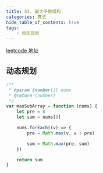 ```yaml
---
title: 53. 最大子数组和
categories: 算法
hide_table_of_contents: true
tags:
    - 动态规划
---
```


[leetcode 地址](https://leetcode.cn/problems/maximum-subarray/)

## 动态规划

```js
/**
 * @param {number[]} nums
 * @return {number}
 */
var maxSubArray = function (nums) {
    let pre = 0
    let sum = nums[0]

    nums.forEach((v) => {
        pre = Math.max(v, v + pre)

        sum = Math.max(pre, sum)
    })

    return sum
}
```
